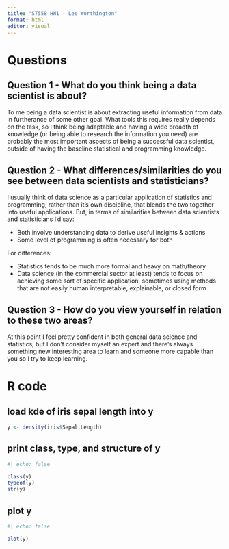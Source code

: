```yaml
---
title: "ST558 HW1 - Lee Worthington"
format: html
editor: visual
---
```


# Questions

## Question 1 - What do you think being a data scientist is about?

To me being a data scientist is about extracting useful information from data in furtherance of some other goal. What tools this requires really depends on the task, so I think being adaptable and having a wide breadth of knowledge (or being able to research the information you need) are probably the most important aspects of being a successful data scientist, outside of having the baseline statistical and programming knowledge.

## Question 2 - What differences/similarities do you see between data scientists and statisticians?

I usually think of data science as a particular application of statistics and programming, rather than it's own discipline, that blends the two together into useful applications. But, in terms of similarities between data scientists and statisticians I'd say:

-   Both involve understanding data to derive useful insights & actions
-   Some level of programming is often necessary for both

For differences:

-   Statistics tends to be much more formal and heavy on math/theory
-   Data science (in the commercial sector at least) tends to focus on achieving some sort of specific application, sometimes using methods that are not easily human interpretable, explainable, or closed form

## Question 3 - How do you view yourself in relation to these two areas?

At this point I feel pretty confident in both general data science and statistics, but I don't consider myself an expert and there's always something new interesting area to learn and someone more capable than you so I try to keep learning.

# R code

## load kde of iris sepal length into y
```r
y <- density(iris$Sepal.Length)
```

## print class, type, and structure of y
```r
#| echo: false

class(y)
typeof(y)
str(y)

```

## plot y
```r
#| echo: false

plot(y)
```
